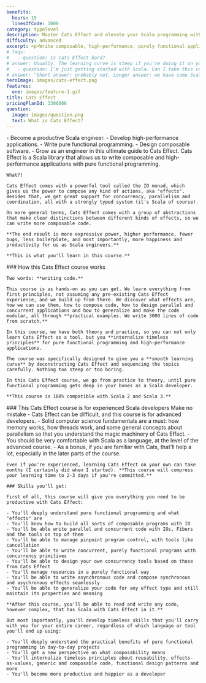 ```yaml
---
benefits:
  hours: 15
  linesOfCode: 3000
category: typelevel
description: Master Cats Effect and elevate your Scala programming with our course focused on writing composable, high-performance, purely functional applications. Learn to leverage one of the most powerful libraries in the Scala ecosystem to enhance your coding productivity and effectiveness.
difficulty: advanced
excerpt: <p>Write composable, high-performance, purely functional applications and boost your productivity with Cats Effect, one of the most powerful libraries for Scala</p>
# faqs:
#   - question: Is Cats Effect hard?
# answer: Usually. The learning curve is steep if you're doing it on your own. That's why I made this course, to compress your learning time to just a couple of days, with a smooth progression and lots of practice.
#   - question: I'm just getting started with Scala. Can I take this course?
# answer: "Short answer: probably not. Longer answer: we have some Scala starter code at the beginning of the course, but that won't replace the kind of experience we need for this course. I recommend you check out the Scala essentials and advanced courses first before coming back here."
heroImage: images/cats-effect.png
features:
  one: images/feature-1.gif
title: Cats Effect
pricingPlanId: 3306666
question:
  image: images/question.png
  text: What is Cats Effect?
---
```



<CourseLayout>
  <Fragment slot="goal">
    - Become a productive Scala engineer.
    - Develop high-performance applications.
    - Write pure functional programming.
    - Design composable software.
    - Grow as an engineer in this ultimate guide to Cats Effect.

  </Fragment>
  <Fragment slot="question">
    Cats Effect is a Scala library that allows us to write composable and high-performance applications with pure functional programming.

    What?!

    Cats Effect comes with a powerful tool called the IO monad, which gives us the power to compose any kind of actions, aka "effects". Besides that, we get great support for concurrency, parallelism and coordination, all with a strongly typed system (it's Scala of course).

    On more general terms, Cats Effect comes with a group of abstractions that make clear distinctions between different kinds of effects, so we can write more composable code.

    **The end result is more expressive power, higher performance, fewer bugs, less boilerplate, and most importantly, more happiness and productivity for us as Scala engineers.**

    **This is what you'll learn in this course.**

  </Fragment>
  <Fragment slot="feature1">
    ### How this Cats Effect course works

    Two words: **writing code.**

    This course is as hands-on as you can get. We learn everything from first principles, not assuming any pre-existing Cats Effect experience, and we build up from there. We discover what effects are, how we can use them, how to compose code, how to design parallel and concurrent applications and how to generalize and make the code modular, all through **practical examples. We write 3000 lines of code from scratch.**

    In this course, we have both theory and practice, so you can not only learn Cats Effect as a tool, but you **internalize timeless principles** for pure functional programming and high-performance applications.

    The course was specifically designed to give you a **smooth learning curve** by deconstructing Cats Effect and sequencing the topics carefully. Nothing too steep or too boring.

    In this Cats Effect course, we go from practice to theory, until pure functional programming gets deep in your bones as a Scala developer.

    **This course is 100% compatible with Scala 2 and Scala 3.**

  </Fragment>
  <Fragment slot="skills">
    ### This Cats Effect course is for experienced Scala developers
    Make no mistake - Cats Effect can be difficult, and this course is for advanced developers.
    - Solid computer science fundamentals are a must: how memory works, how threads work, and some general concepts about parallelism so that you understand the magic machinery of Cats Effect.
    - You should be very comfortable with Scala as a language, at the level of the advanced course.
    - As a bonus, if you are familiar with Cats, that'll help a lot, especially in the later parts of the course.

    Even if you're experienced, learning Cats Effect on your own can take months (I certainly did when I started). **This course will compress your learning time to 2-3 days if you're committed.**

    ### Skills you'll get:

    First of all, this course will give you everything you need to be productive with Cats Effect:

    - You'll deeply understand pure functional programming and what "effects" are
    - You'll know how to build all sorts of composable programs with IO
    - You'll be able write parallel and concurrent code with IOs, Fibers and the tools on top of them
    - You'll be able to manage pinpoint program control, with tools like cancellation
    - You'll be able to write concurrent, purely functional programs with concurrency primitives
    - You'll be able to design your own concurrency tools based on those from Cats Effect
    - You'll manage resources in a purely functional way
    - You'll be able to write asynchronous code and compose synchronous and asychronous effects seamlessly
    - You'll be able to generalize your code for any effect type and still maintain its properties and meaning

    **After this course, you'll be able to read and write any code, however complex, that has Scala with Cats Effect in it.**

    But most importantly, you'll develop timeless skills that you'll carry with you for your entire career, regardless of which language or tool you'll end up using:

    - You'll deeply understand the practical benefits of pure functional programming in day-to-day projects
    - You'll get a new perspective on what composability means
    - You'll internalize timeless principles about reusability, effects-as-values, generic and composable code, functional design patterns and more
    - You'll become more productive and happier as a developer

  </Fragment>
</CourseLayout>
